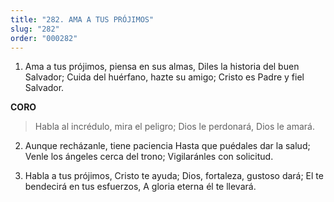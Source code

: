 ```yaml
---
title: "282. AMA A TUS PRÓJIMOS"
slug: "282"
order: "000282"
---
```


1. Ama a tus prójimos, piensa en sus almas, Diles la historia del buen Salvador;
Cuida del huérfano, hazte su amigo; Cristo es Padre y fiel Salvador.

**CORO**
> Habla al incrédulo, mira el peligro; Dios le perdonará, Dios le amará.

2. Aunque recházanle, tiene paciencia Hasta que puédales dar la salud; Venle los ángeles cerca del trono; Vigilaránles  con solicitud.

3. Habla a tus prójimos, Cristo te ayuda; Dios, fortaleza, gustoso dará;
El te bendecirá en tus esfuerzos, A gloria eterna él te llevará.